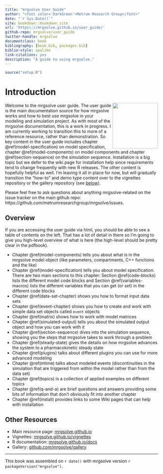```yaml
--- 
title: "mrgsolve User Guide"
author: "<font color='DarkGreen'>Metrum Research Group</font>"
date: "`r Sys.Date()`"
site: bookdown::bookdown_site
url: 'https\://mrgsolve.github.io/user_guide/'
github-repo: mrgsolve/user_guide
twitter-handle: mrgsolve
documentclass: book
bibliography: [book.bib, packages.bib]
biblio-style: apalike
link-citations: yes
description: "A guide to using mrgsolve."
---
```



```r
source("setup.R")
```


# Introduction {-}
<img src="images/mrgsolve_hex.png" align="right" width="150px"></img> Welcome to
the mrgsolve user guide. The user guide is the main documentation source for how
mrgsolve works and how to best use mrgsolve in your modeling and simulation
project.  As with most of the mrgsolve documentation, this is a work in
progress.  I am currently working to transition this to more of a reference
resource, rather than demonstration.  So key content in the user guide includes
chapter \@ref(model-specification) on model specification, chapter
\@ref(model-components) on model components and chapter \@ref(section-sequence)
on the simulation sequence. Installation is a big topic but we defer to the wiki
page for installation help since requirements tend to change frequently with new
R releases.  The other content is hopefully helpful as well.  I'm leaving it all
in place for now, but will gradually transition the "how-to" and demo type
content over to the vignettes repository or the gallery repository (see
[below](#other-resources)).

Please feel free to ask questions about anything mrgsolve-related on the 
issue tracker on the main github repo: https://github.com/metrumresearchgroup/mrgsolve/issues.


## Overview {-}

If you are accessing the user guide via html, you should be able to see a 
table of contents on the left. That has a lot of detail in there so I'm going 
to give you high-level overview of what is here (the high-level should be 
pretty clear in the pdfbook). 

- Chapter \@ref(model-components) tells you about what is in the mrgsolve model
  object (like parameters, compartments, C++ functions and the like)
- Chapter \@ref(model-specification) tells you about model specification. There 
  are two main sections to this chapter: Section \@ref(code-blocks) lists 
  the different model code blocks and Section \@ref(variables-macros) lists
  the different variables that you can get (or set) in the different code blocks
- Chapter \@ref(data-set-chapter) shows you how to format input data sets
- Chapter \@ref(event-chapter) shows you how to create and work with simple 
  data set objects called `event` objects
- Chapter \@ref(matrix) shows how to work with model matrices
- Chapter \@ref(simulated-output) tells you about the simulated output object
  and how you can work with it
- Chapter \@ref(section-sequence) dives into the simulation sequence, showing 
  you the steps that mrgsolve takes to work through a problem
- Chapter \@ref(steady-state) gives the details on how mrgsolve advances the 
  system to a pharmacokinetic steady state
- Chapter \@ref(plugins) talks about different plugins you can use for more 
  advanced modeling
- Chapter \@ref(mtime) talks about modeled events (discontinuities in the 
  simulation that are triggered from within the model rather than from the 
  data set)
- Chapter \@ref(topics) is a collection of applied examples on different topics
- Chapter \@ref(q-and-a) are brief questions and answers providing some bits
  of information that don't obviously fit into another chapter
- Chapter \@ref(install) provides links to some Wiki pages that can help with 
  installation

## Other Resources {-}


- Main resource page: [mrgsolve.github.io](https://mrgsolve.github.io)
- Vignettes: [mrgsolve.github.io/vignettes](https://mrgsolve.github.io/vignettes)
- R documentation: [mrgsolve.github.io/docs](https://mrgsolve.github.io/docs)
- Gallery: [github.com/mrgsolve/gallery](https://github.com/mrgsolve/gallery) 


<hr>

This book was assembled on `r date()` with mrgsolve version `r packageVersion("mrgsolve")`.

